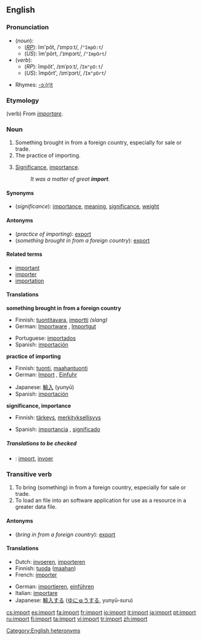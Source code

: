 {{wikipedia|Import (disambiguation)}}
==English==

===Pronunciation===
*(''noun''):
**(''[[RP]]''): ĭm'pôt, /ˈɪmpɔːt/, /<tt>"ImpO:t</tt>/
**(''US''): ĭm'pôrt, /ˈɪmpɔrt/, /<tt>"ImpOrt</tt>/
*(''verb''):
**(''RP''): ĭmpôt', /ɪmˈpɔːt/, /<tt>Im"pO:t</tt>/
**(''US''): ĭmpôrt', /ɪmˈpɔrt/, /<tt>Im"pOrt</tt>/
[[Category:English heteronyms]]
*Rhymes: [[Rhymes:English:-ɔː(r)t|-ɔː(r)t]]

===Etymology===
(verb) From {{L.}} ''[[importare]]''.

===Noun===
{{wikipedia}}
{{en-noun|s|-}}

#Something brought in from a foreign country, especially for sale or trade.
#The practice of importing.
#{{uncountable}} [[significance|Significance]], [[importance]].
#:''It was a matter of great '''import'''.''

====Synonyms====
*(''significance''): [[importance]], [[meaning]], [[significance]], [[weight]]

====Antonyms====
*(''practice of importing''): [[export]]
*(''something brought in from a foreign country''): [[export]]

====Related terms====
*[[important]]
*[[importer]]
*[[importation]]

====Translations====

'''something brought in from a foreign country'''
{{top}}
*Finnish: [[tuontitavara]], [[importti]] ''(slang)''
*German: [[Importware]] {{f}}, [[Importgut]] {{n}}
{{mid}}
*Portuguese: [[importados]] {{m}} {{p}}
*Spanish: [[importación]] {{f}}
{{bottom}}

'''practice of importing'''
{{top}}
*Finnish: [[tuonti]], [[maahantuonti]]
*German: [[Import]] {{m}}, [[Einfuhr]] {{f}}
{{mid}}
*Japanese: [[輸入]] (yunyū)
*Spanish: [[importación]] {{f}}
{{bottom}}

'''significance, importance'''
{{top}}
*Finnish: [[tärkeys]], [[merkityksellisyys]]
{{mid}}
*Spanish: [[importancia]] {{f}}, [[significado]] {{m}}
{{bottom}}

=====Translations to be checked=====
<!--Remove this section once all of the translations below have been moved into the tables above.-->
{{checktrans}}

*{{ttbc|Dutch}}: [[import#Dutch|import]], [[invoer]]

===Transitive verb===
{{en-verb}}

#To bring (something) in from a foreign country, especially for sale or trade.
#To load an file into an software application for use as a resource in a greater data file.

====Antonyms====
*(''bring in from a foreign country''): [[export]]

====Translations====
{{top}}
*Dutch: [[invoeren]], [[importeren]]
*Finnish: [[tuoda]] ([[maa|maahan]])
*French: [[importer#French|importer]]
{{mid}}
*German: [[importieren]], [[einführen]]
*Italian: [[importare]]
*Japanese: [[輸入する]] ([[ゆにゅうする]], yunyū-suru)
{{bottom}}

[[cs:import]]
[[es:import]]
[[fa:import]]
[[fr:import]]
[[io:import]]
[[it:import]]
[[ja:import]]
[[pt:import]]
[[ru:import]]
[[fi:import]]
[[ta:import]]
[[vi:import]]
[[tr:import]]
[[zh:import]]